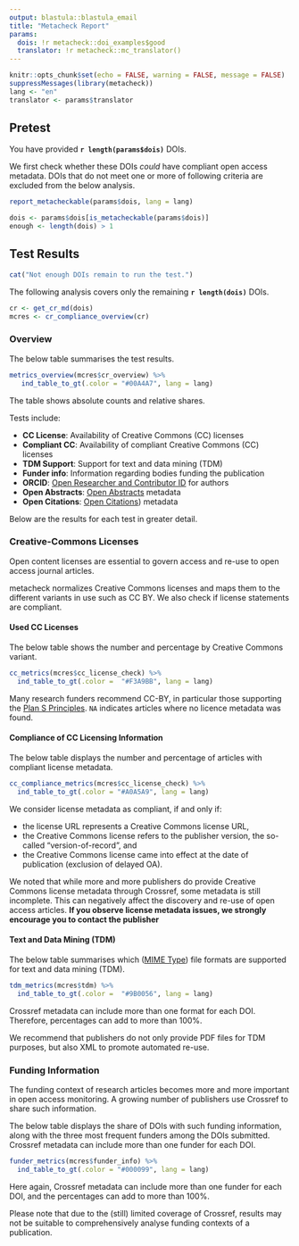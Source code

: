 ```yaml
---
output: blastula::blastula_email
title: "Metacheck Report"
params:
  dois: !r metacheck::doi_examples$good
  translator: !r metacheck::mc_translator()
---
```


<!-- this file always has to be in sync with other language versions -->

```r
knitr::opts_chunk$set(echo = FALSE, warning = FALSE, message = FALSE)
suppressMessages(library(metacheck))
lang <- "en"
translator <- params$translator
```


## Pretest

You have provided **`r length(params$dois)`** DOIs.

We first check whether these DOIs *could* have compliant open access metadata.
DOIs that do not meet one or more of following criteria are excluded from the below analysis.

```r
report_metacheckable(params$dois, lang = lang)
```

```r
dois <- params$dois[is_metacheckable(params$dois)]
enough <- length(dois) > 1
```

## Test Results

```r
cat("Not enough DOIs remain to run the test.")
```

The following analysis covers only the remaining **`r length(dois)`** DOIs.

```r
cr <- get_cr_md(dois)
mcres <- cr_compliance_overview(cr)
```


### Overview

The below table summarises the test results.

```r
metrics_overview(mcres$cr_overview) %>%
   ind_table_to_gt(.color = "#00A4A7", lang = lang)
```

The table shows absolute counts and relative shares.

Tests include:

- **CC License**: Availability of Creative Commons (CC) licenses
- **Compliant CC**: Availability of compliant Creative Commons (CC) licenses
- **TDM Support**: Support for text and data mining (TDM)
- **Funder info**: Information regarding bodies funding the publication
- **ORCID**: [Open Researcher and Contributor ID](https://orcid.org) for authors
- **Open Abstracts**: [Open Abstracts](https://i4oa.org/) metadata
- **Open Citations**: [Open Citations](https://i4oc.org/)) metadata

Below are the results for each test in greater detail.


### Creative-Commons Licenses

Open content licenses are essential to govern access and re-use to open access journal articles. 

metacheck normalizes Creative Commons licenses and maps them to the different variants in use such as CC BY.
We also check if license statements are compliant.

#### Used CC Licenses

The below table shows the number and percentage by Creative Commons variant. 

```r
cc_metrics(mcres$cc_license_check) %>%
  ind_table_to_gt(.color =  "#F3A9BB", lang = lang)
```

Many research funders recommend CC-BY, in particular those supporting the [Plan S Principles](https://www.coalition-s.org/plan_s_principles/). 
`NA` indicates articles where no licence metadata was found. 


#### Compliance of CC Licensing Information

The below table displays the number and percentage of articles with compliant license metadata. 

```r
cc_compliance_metrics(mcres$cc_license_check) %>%
  ind_table_to_gt(.color = "#A0A5A9", lang = lang)
```

We consider license metadata as compliant, if and only if:

- the license URL represents a Creative Commons license URL,
- the Creative Commons license refers to the publisher version, the so-called "version-of-record", and
- the Creative Commons license came into effect at the date of publication (exclusion of delayed OA).

We noted that while more and more publishers do provide Creative Commons license metadata through Crossref, some metadata is still incomplete. 
This can negatively affect the discovery and re-use of open access articles. 
**If you observe license metadata issues, we strongly encourage you to contact the publisher**


#### Text and Data Mining (TDM)

The below table summarises which ([MIME
Type](https://developer.mozilla.org/en-US/docs/Web/HTTP/Basics_of_HTTP/MIME_types/Common_types)) file formats are supported for text and data mining (TDM).

```r
tdm_metrics(mcres$tdm) %>%
  ind_table_to_gt(.color =  "#9B0056", lang = lang)
```

Crossref metadata can include more than one format for each DOI.
Therefore, percentages can add to more than 100%. 

We recommend that publishers do not only provide PDF files for TDM purposes, but also XML to promote automated re-use.


### Funding Information

The funding context of research articles becomes more and more important in open access monitoring. 
A growing number of publishers use Crossref to share such information. 

The below table displays the share of DOIs with such funding information, along with the three most frequent funders among the DOIs submitted.
Crossref metadata can include more than one funder for each DOI.

```r
funder_metrics(mcres$funder_info) %>%
  ind_table_to_gt(.color = "#000099", lang = lang)
```

Here again, Crossref metadata can include more than one funder for each DOI, and the percentages can add to more than 100%.

Please note that due to the (still) limited coverage of Crossref, results may not be suitable to comprehensively analyse funding contexts of a publication.
